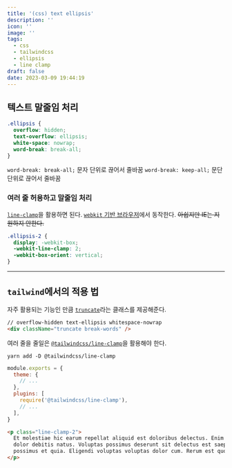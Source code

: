 ```yaml
---
title: '(css) text ellipsis'
description: ''
icon: ''
image: ''
tags:
  - css
  - tailwindcss
  - ellipsis
  - line clamp
draft: false
date: 2023-03-09 19:44:19
---
```


## 텍스트 말줄임 처리

```css
.ellipsis {
  overflow: hidden;
  text-overflow: ellipsis;
  white-space: nowrap;
  word-break: break-all;
}
```

`word-break: break-all;` 문자 단위로 끊어서 줄바꿈
`word-break: keep-all;` 문단 단위로 끊어서 줄바꿈

### 여러 줄 허용하고 말줄임 처리

[`line-clamp`](https://developer.mozilla.org/en-US/docs/Web/CSS/-webkit-line-clamp)을 활용하면 된다.
[`webkit` 기반 브라우저](https://caniuse.com/mdn-css_properties_-webkit-line-clamp)에서 동작한다. ~~아쉽지만 IE는 지원하지 안한다.~~

```css
.ellipsis-2 {
  display: -webkit-box;
  -webkit-line-clamp: 2;
  -webkit-box-orient: vertical;
}
```

---

## `tailwind`에서의 적용 법

자주 활용되는 기능인 만큼 [`truncate`](https://tailwindcss.com/docs/text-overflow)라는 클래스를 제공해준다.

```html
// overflow-hidden text-ellipsis whitespace-nowrap
<div className="truncate break-words" />
```

여러 줄을 줄일은 [`@tailwindcss/line-clamp`](https://github.com/tailwindlabs/tailwindcss-line-clamp)을 활용해야 한다.

```shell
yarn add -D @tailwindcss/line-clamp
```

```js:tailwind.config.js
module.exports = {
  theme: {
    // ...
  },
  plugins: [
    require('@tailwindcss/line-clamp'),
    // ...
  ],
}
```

```html
<p class="line-clamp-2">
  Et molestiae hic earum repellat aliquid est doloribus delectus. Enim illum odio porro ut omnis
  dolor debitis natus. Voluptas possimus deserunt sit delectus est saepe nihil. Qui voluptate
  possimus et quia. Eligendi voluptas voluptas dolor cum. Rerum est quos quos id ut molestiae fugit.
</p>
```
